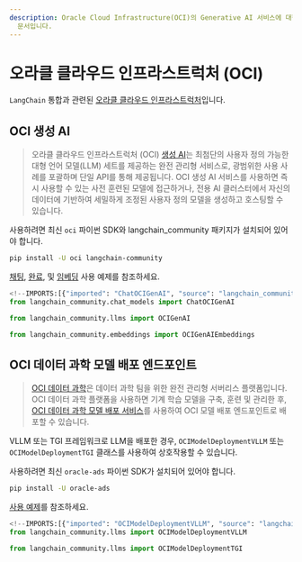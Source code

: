 ```yaml
---
description: Oracle Cloud Infrastructure(OCI)의 Generative AI 서비스에 대한 통합 및 사용 예제를 소개하는
  문서입니다.
---
```


# 오라클 클라우드 인프라스트럭처 (OCI)

`LangChain` 통합과 관련된 [오라클 클라우드 인프라스트럭처](https://www.oracle.com/artificial-intelligence/)입니다.

## OCI 생성 AI
> 오라클 클라우드 인프라스트럭처 (OCI) [생성 AI](https://docs.oracle.com/en-us/iaas/Content/generative-ai/home.htm)는 최첨단의 사용자 정의 가능한 대형 언어 모델(LLM) 세트를 제공하는 완전 관리형 서비스로, 광범위한 사용 사례를 포괄하며 단일 API를 통해 제공됩니다. OCI 생성 AI 서비스를 사용하면 즉시 사용할 수 있는 사전 훈련된 모델에 접근하거나, 전용 AI 클러스터에서 자신의 데이터에 기반하여 세밀하게 조정된 사용자 정의 모델을 생성하고 호스팅할 수 있습니다.

사용하려면 최신 `oci` 파이썬 SDK와 langchain_community 패키지가 설치되어 있어야 합니다.

```bash
pip install -U oci langchain-community
```


[채팅](/docs/integrations/llms/oci_generative_ai), [완료](/docs/integrations/chat/oci_generative_ai), 및 [임베딩](/docs/integrations/text_embedding/oci_generative_ai) 사용 예제를 참조하세요.

```python
<!--IMPORTS:[{"imported": "ChatOCIGenAI", "source": "langchain_community.chat_models", "docs": "https://api.python.langchain.com/en/latest/chat_models/langchain_community.chat_models.oci_generative_ai.ChatOCIGenAI.html", "title": "Oracle Cloud Infrastructure (OCI)"}, {"imported": "OCIGenAI", "source": "langchain_community.llms", "docs": "https://api.python.langchain.com/en/latest/llms/langchain_community.llms.oci_generative_ai.OCIGenAI.html", "title": "Oracle Cloud Infrastructure (OCI)"}, {"imported": "OCIGenAIEmbeddings", "source": "langchain_community.embeddings", "docs": "https://api.python.langchain.com/en/latest/embeddings/langchain_community.embeddings.oci_generative_ai.OCIGenAIEmbeddings.html", "title": "Oracle Cloud Infrastructure (OCI)"}]-->
from langchain_community.chat_models import ChatOCIGenAI

from langchain_community.llms import OCIGenAI

from langchain_community.embeddings import OCIGenAIEmbeddings
```


## OCI 데이터 과학 모델 배포 엔드포인트

> [OCI 데이터 과학](https://docs.oracle.com/en-us/iaas/data-science/using/home.htm)은 데이터 과학 팀을 위한 완전 관리형 서버리스 플랫폼입니다. OCI 데이터 과학 플랫폼을 사용하면 기계 학습 모델을 구축, 훈련 및 관리한 후, [OCI 데이터 과학 모델 배포 서비스](https://docs.oracle.com/en-us/iaas/data-science/using/model-dep-about.htm)를 사용하여 OCI 모델 배포 엔드포인트로 배포할 수 있습니다.

VLLM 또는 TGI 프레임워크로 LLM을 배포한 경우, `OCIModelDeploymentVLLM` 또는 `OCIModelDeploymentTGI` 클래스를 사용하여 상호작용할 수 있습니다.

사용하려면 최신 `oracle-ads` 파이썬 SDK가 설치되어 있어야 합니다.

```bash
pip install -U oracle-ads
```


[사용 예제](/docs/integrations/llms/oci_model_deployment_endpoint)를 참조하세요.

```python
<!--IMPORTS:[{"imported": "OCIModelDeploymentVLLM", "source": "langchain_community.llms", "docs": "https://api.python.langchain.com/en/latest/llms/langchain_community.llms.oci_data_science_model_deployment_endpoint.OCIModelDeploymentVLLM.html", "title": "Oracle Cloud Infrastructure (OCI)"}, {"imported": "OCIModelDeploymentTGI", "source": "langchain_community.llms", "docs": "https://api.python.langchain.com/en/latest/llms/langchain_community.llms.oci_data_science_model_deployment_endpoint.OCIModelDeploymentTGI.html", "title": "Oracle Cloud Infrastructure (OCI)"}]-->
from langchain_community.llms import OCIModelDeploymentVLLM

from langchain_community.llms import OCIModelDeploymentTGI
```